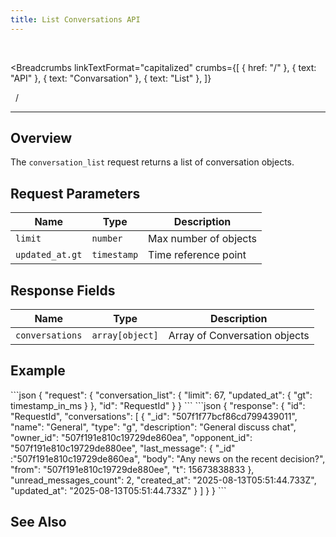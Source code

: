 ```yaml
---
title: List Conversations API
---
```


<br />



<Breadcrumbs
  linkTextFormat="capitalized"
  crumbs={[
    { href: "/" },
    { text: "API" },
    { text: "Convarsation" },
    { text: "List" },
  ]}
>
  <Icon slot="index" name="seti:powershell" />
  <span slot="separator">&nbsp;&nbsp;/&nbsp;</span>
</Breadcrumbs>

---


## Overview

> <Badge text="wss" variant="tip" size="large" />
> <Badge text="conversation_list" size="large" />

The `conversation_list` request returns a list of conversation objects.

## Request Parameters

| Name            | Type        | Description           |
| --------------- | ----------- | --------------------- |
| `limit`         | `number`    | Max number of objects |
| `updated_at.gt` | `timestamp` | Time reference point  |

## Response Fields

| Name            | Type            | Description                   |
| --------------- | --------------- | ----------------------------- |
| `conversations` | `array[object]` | Array of Conversation objects |

## Example

<Tabs>
  <TabItem label="Request">
```json
{
  "request": {
    "conversation_list": {
      "limit": 67,
      "updated_at": {
        "gt": timestamp_in_ms
      }
    },
    "id": "RequestId"
  }
}
```
  </TabItem>  
</Tabs>

<Tabs>
  <TabItem label="Response">
```json
{
  "response": {
    "id": "RequestId",
    "conversations": [
      {
        "_id": "507f1f77bcf86cd799439011",
        "name": "General",
        "type": "g",
        "description": "General discuss chat",
        "owner_id": "507f191e810c19729de860ea",
        "opponent_id": "507f191e810c19729de880ee",
        "last_message": {
          "_id" :"507f191e810c19729de860ea",
          "body": "Any news on the recent decision?",
          "from": "507f191e810c19729de880ee",
          "t": 15673838833
        },
        "unread_messages_count": 2,
        "created_at": "2025-08-13T05:51:44.733Z",
        "updated_at": "2025-08-13T05:51:44.733Z"
      }
    ]
  }
}
```
  </TabItem>  
</Tabs>

## See Also

<LinkCard
  title="SAMA chat server API: Conversations"
  href="https://medium.com/sama-communications/sama-chat-server-api-conversations-1ae505b07d17"
  description="When we developed our API, we followed three rules: fast, confidential, and scalable. Each of these rules has a powerful force when we choose which messenger you will use. "
/>
<LinkCard
  title="DataBase Records"
  href="/deployment/db-records/"
  description="Collection of complete objects stored in the database."
/>

<script
  src="https://giscus.app/client.js"
  data-repo="SAMA-Communications/sama-server"
  data-repo-id="R_kgDOIBiYjA"
  data-category-id="DIC_kwDOIBiYjM4CuYYL"
  data-mapping="pathname"
  data-strict="0"
  data-reactions-enabled="1"
  data-emit-metadata="0"
  data-input-position="top"
  data-theme="transparent_dark"
  data-lang="en"
  data-loading="lazy"
  crossorigin="anonymous"
  async
></script>

